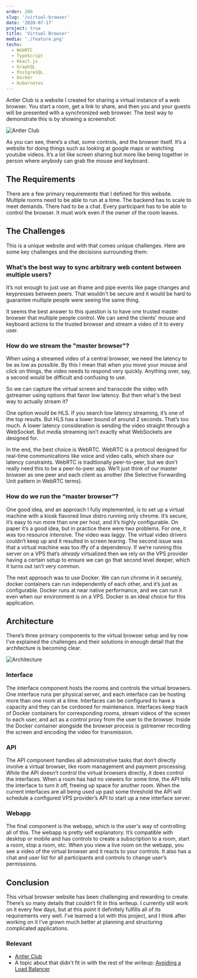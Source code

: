 ```yaml
---
order: 200
slug: '/virtual-browser'
date: '2020-07-17'
project: true
title: 'Virtual Browser'
media: './feature.png'
techs:
  - WebRTC
  - TypeScript
  - React.js
  - GraphQL
  - PostgreSQL
  - Docker
  - Kubernetes
---
```


Antler Club is a website I created for sharing a virtual instance of a web browser. You start a room, get a link to share, and then you and your guests will be presented with a synchronized web browser. The best way to demonstrate this is by showing a screenshot:

![Antler Club](./antler-club-desktop.png)

As you can see, there’s a chat, some controls, and the browser itself. It’s a website for doing things such as looking at google maps or watching youtube videos. It’s a lot like screen sharing but more like being together in person where anybody can grab the mouse and keyboard.

## The Requirements

There are a few primary requirements that I defined for this website. Multiple rooms need to be able to run at a time. The backend has to scale to meet demands. There had to be a chat. Every participant has to be able to control the browser. It must work even if the owner of the room leaves.

## The Challenges

This is a unique website and with that comes unique challenges. Here are some key challenges and the decisions surrounding them:

### What’s the best way to sync arbitrary web content between multiple users?

It’s not enough to just use an iframe and pipe events like page changes and keypresses between peers. That wouldn't be secure and it would be hard to guarantee multiple people were seeing the same thing.

It seems the best answer to this question is to have one trusted master browser that multiple people control. We can send the clients' mouse and keyboard actions to the trusted browser and stream a video of it to every user.

### How do we stream the "master browser"?

When using a streamed video of a central browser, we need the latency to be as low as possible. By this I mean that when you move your mouse and click on things, the video needs to respond very quickly. Anything over, say, a second would be difficult and confusing to use.

So we can capture the virtual screen and transcode the video with gstreamer using options that favor low latency. But then what's the best way to actually stream it?

One option would be HLS. If you search low latency streaming, it’s one of the top results. But HLS has a lower bound of around 2 seconds. That’s too much. A lower latency consideration is sending the video straight through a WebSocket. But media streaming isn’t exactly what WebSockets are designed for.

In the end, the best choice is WebRTC. WebRTC is a protocol designed for real-time communications like voice and video calls, which share our latency constraints. WebRTC is traditionally peer-to-peer, but we don’t really need this to be a peer-to-peer app. We’ll just think of our master browser as one peer and each client as another (the Selective Forwarding Unit pattern in WebRTC terms).

### How do we run the “master browser”?

One good idea, and an approach I fully implemented, is to set up a virtual machine with a kiosk flavored linux distro running only chrome. It’s secure, it’s easy to run more than one per host, and it’s highly configurable. On paper it’s a good idea, but in practice there were two problems. For one, it was too resource intensive. The video was laggy. The virtual video drivers couldn’t keep up and it resulted in screen tearing. The second issue was that a virtual machine was too iffy of a dependency. If we’re running this server on a VPS that’s _already_ virtualized then we rely on the VPS provider having a certain setup to ensure we can go that second level deeper, which it turns out isn’t very common.

The next approach was to use Docker. We can run chrome in it securely, docker containers can run independently of each other, and it’s just as configurable. Docker runs at near native performance, and we can run it even when our environment is on a VPS. Docker is an ideal choice for this application.

## Architecture

There’s three primary components to the virtual browser setup and by now I’ve explained the challenges and their solutions in enough detail that the architecture is becoming clear.

![Architecture](./architecture.png)

### Interface

The interface component hosts the rooms and controls the virtual browsers. One interface runs per physical server, and each interface can be hosting more than one room at a time. Interfaces can be configured to have a capacity and they can be cordoned for maintenance. Interfaces keep track of Docker containers for corresponding rooms, stream videos of the screen to each user, and act as a control proxy from the user to the browser. Inside the Docker container alongside the browser process is gstreamer recording the screen and encoding the video for transmission.

### API

The API component handles all administrative tasks that don’t directly involve a virtual browser, like room management and payment processing. While the API doesn’t control the virtual browsers directly, it does control the interfaces. When a room has had no viewers for some time, the API tells the interface to turn it off, freeing up space for another room. When the current interfaces are all being used up past some threshold the API will schedule a configured VPS provider’s API to start up a new interface server.

### Webapp

The final component is the webapp, which is the user's way of controlling all of this. The webapp is pretty self explanatory. It’s compatible with desktop or mobile and has controls to create a subscription to a room, start a room, stop a room, etc. When you view a live room on the webapp, you see a video of the virtual browser and it reacts to your controls. It also has a chat and user list for all participants and controls to change user’s permissions.

## Conclusion

This virtual browser website has been challenging and rewarding to create. There’s so many details that couldn’t fit in this writeup. I currently still work on it every few days, but at this point it definitely fulfills all of its requirements very well. I’ve learned a lot with this project, and I think after working on it I’ve grown much better at planning and structuring complicated applications.

### Relevant

- [Antler Club](https://antler.club)
- A topic about that didn't fit in with the rest of the writeup: [Avoiding a Load Balancer](/virtual-browser/avoiding-a-load-balancer)
